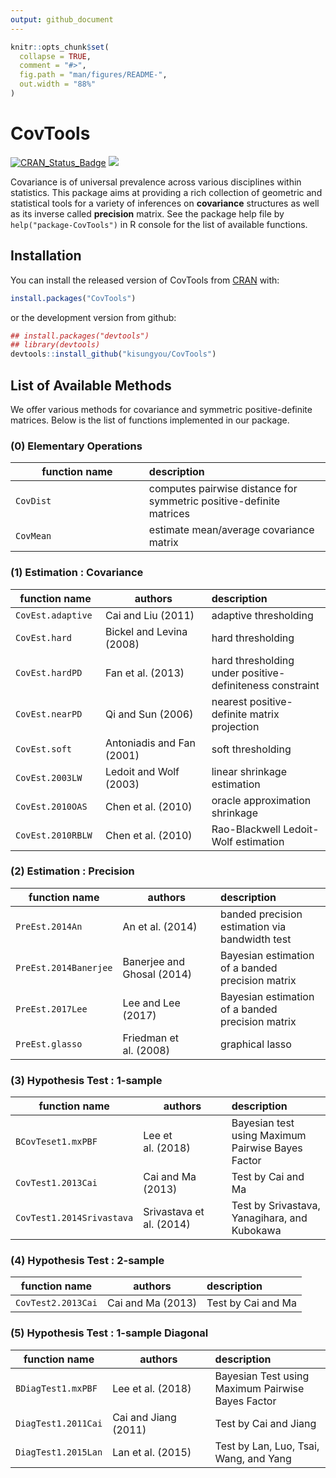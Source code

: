 ```yaml
---
output: github_document
---
```


<!-- README.md is generated from README.Rmd. Please edit that file -->

```r
knitr::opts_chunk$set(
  collapse = TRUE,
  comment = "#>",
  fig.path = "man/figures/README-",
  out.width = "88%"
)
```
# CovTools

<!-- badges: start -->
[![CRAN_Status_Badge](http://www.r-pkg.org/badges/version/CovTools?color=green)](https://cran.r-project.org/package=CovTools)
[![](https://cranlogs.r-pkg.org/badges/CovTools)](https://cran.r-project.org/package=CovTools)
<!-- badges: end -->


Covariance is of universal prevalence across various disciplines within statistics. 
This package aims at providing a rich collection of geometric and statistical tools for a variety of inferences on **covariance** structures as well as its inverse called **precision** matrix. See the package help file by `help("package-CovTools")` in R console for the list of available functions.

## Installation

You can install the released version of CovTools from [CRAN](https://CRAN.R-project.org) with:

``` r
install.packages("CovTools")
```
or the development version from github:
```r
## install.packages("devtools")
## library(devtools)
devtools::install_github("kisungyou/CovTools")
```

## List of Available Methods

We offer various methods for covariance and symmetric positive-definite matrices. Below is the list of functions implemented in our package.

### (0) Elementary Operations
| function name | description |
|---------------|:-------------------|
| `CovDist` | computes pairwise distance for symmetric positive-definite matrices |
| `CovMean` | estimate mean/average covariance matrix |

### (1) Estimation : Covariance
| function name | authors | description    |
|---------------|------------------|:-------------------|
| `CovEst.adaptive`| Cai and Liu (2011) | adaptive thresholding |
| `CovEst.hard`    | Bickel and Levina (2008) | hard thresholding |
| `CovEst.hardPD`  | Fan et al. (2013) | hard thresholding under positive-definiteness constraint |
| `CovEst.nearPD`  | Qi and Sun (2006) | nearest positive-definite matrix projection |
| `CovEst.soft`    | Antoniadis and Fan (2001) | soft thresholding |
| `CovEst.2003LW`  | Ledoit and Wolf (2003) | linear shrinkage estimation |
| `CovEst.2010OAS` | Chen et al. (2010) | oracle approximation shrinkage |
| `CovEst.2010RBLW` | Chen et al. (2010)| Rao-Blackwell Ledoit-Wolf estimation |


### (2) Estimation : Precision
| function name | authors | description    |
|---------------|------------------|:-------------------|
| `PreEst.2014An` | An et al. (2014) | banded precision estimation via bandwidth test |
| `PreEst.2014Banerjee` | Banerjee and Ghosal (2014) | Bayesian estimation of a banded precision matrix |
| `PreEst.2017Lee` | Lee and Lee (2017) | Bayesian estimation of a banded precision matrix |
| `PreEst.glasso` | Friedman et al. (2008) | graphical lasso |

### (3) Hypothesis Test : 1-sample 
| function name | authors | description    |
|---------------|------------------|:-------------------|
| `BCovTeset1.mxPBF` | Lee et al. (2018) | Bayesian test using Maximum Pairwise Bayes Factor |
| `CovTest1.2013Cai` | Cai and Ma (2013) | Test by Cai and Ma |
| `CovTest1.2014Srivastava` | Srivastava et al. (2014) | Test by Srivastava, Yanagihara, and Kubokawa |

### (4) Hypothesis Test : 2-sample
| function name | authors | description    |
|---------------|------------------|:-------------------|
| `CovTest2.2013Cai` | Cai and Ma (2013) | Test by Cai and Ma |

### (5) Hypothesis Test : 1-sample Diagonal
| function name | authors | description    |
|---------------|------------------|:-------------------|
| `BDiagTest1.mxPBF`  | Lee et al. (2018)| Bayesian Test using Maximum Pairwise Bayes Factor |
| `DiagTest1.2011Cai` | Cai and Jiang (2011) | Test by Cai and Jiang |
| `DiagTest1.2015Lan` | Lan et al. (2015) | Test by Lan, Luo, Tsai, Wang, and Yang |
